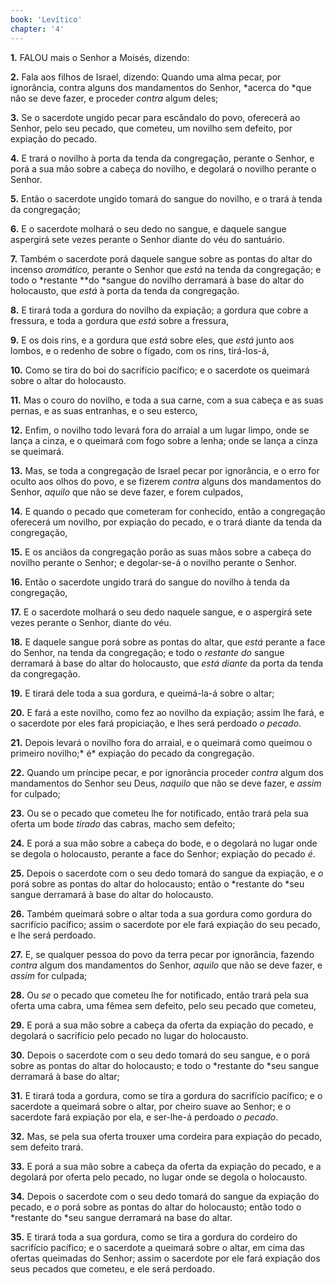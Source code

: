 ```yaml
---
book: 'Levítico'
chapter: '4'
---
```


**1.** FALOU mais o Senhor a Moisés, dizendo:

**2.** Fala aos filhos de Israel, dizendo: Quando uma alma pecar, por ignorância, contra alguns dos mandamentos do Senhor, *acerca do *que não se deve fazer, e proceder *contra* algum deles;

**3.** Se o sacerdote ungido pecar para escândalo do povo, oferecerá ao Senhor, pelo seu pecado, que cometeu, um novilho sem defeito, por expiação do pecado.

**4.** E trará o novilho à porta da tenda da congregação, perante o Senhor, e porá a sua mão sobre a cabeça do novilho, e degolará o novilho perante o Senhor.

**5.** Então o sacerdote ungido tomará do sangue do novilho, e o trará à tenda da congregação;

**6.** E o sacerdote molhará o seu dedo no sangue, e daquele sangue aspergirá sete vezes perante o Senhor diante do véu do santuário.

**7.** Também o sacerdote porá daquele sangue sobre as pontas do altar do incenso *aromático,* perante o Senhor que *está* na tenda da congregação; e todo o *restante **do *sangue do novilho derramará à base do altar do holocausto, que *está* à porta da tenda da congregação.

**8.** E tirará toda a gordura do novilho da expiação; a gordura que cobre a fressura, e toda a gordura que *está* sobre a fressura,

**9.** E os dois rins, e a gordura que *está* sobre eles, que *está* junto aos lombos, e o redenho de sobre o fígado, com os rins, tirá-los-á,

**10.** Como se tira do boi do sacrifício pacífico; e o sacerdote os queimará sobre o altar do holocausto.

**11.** Mas o couro do novilho, e toda a sua carne, com a sua cabeça e as suas pernas, e as suas entranhas, e o seu esterco,

**12.** Enfim, o novilho todo levará fora do arraial a um lugar limpo, onde se lança a cinza, e o queimará com fogo sobre a lenha; onde se lança a cinza se queimará.

**13.** Mas, se toda a congregação de Israel pecar por ignorância, e o erro for oculto aos olhos do povo, e se fizerem *contra* alguns dos mandamentos do Senhor, *aquilo* que não se deve fazer, e forem culpados,

**14.** E quando o pecado que cometeram for conhecido, então a congregação oferecerá um novilho, por expiação do pecado, e o trará diante da tenda da congregação,

**15.** E os anciãos da congregação porão as suas mãos sobre a cabeça do novilho perante o Senhor; e degolar-se-á o novilho perante o Senhor.

**16.** Então o sacerdote ungido trará do sangue do novilho à tenda da congregação,

**17.** E o sacerdote molhará o seu dedo naquele sangue, e o aspergirá sete vezes perante o Senhor, diante do véu.

**18.** E daquele sangue porá sobre as pontas do altar, que *está* perante a face do Senhor, na tenda da congregação; e todo o *restante do* sangue derramará à base do altar do holocausto, que *está diante* da porta da tenda da congregação.

**19.** E tirará dele toda a sua gordura, e queimá-la-á sobre o altar;

**20.** E fará a este novilho, como fez ao novilho da expiação; assim lhe fará, e o sacerdote por eles fará propiciação, e lhes será perdoado *o pecado*.

**21.** Depois levará o novilho fora do arraial, e o queimará como queimou o primeiro novilho;* é* expiação do pecado da congregação.

**22.** Quando um príncipe pecar, e por ignorância proceder *contra* algum dos mandamentos do Senhor seu Deus, *naquilo* que não se deve fazer, e *assim* for culpado;

**23.** Ou se o pecado que cometeu lhe for notificado, então trará pela sua oferta um bode *tirado* das cabras, macho sem defeito;

**24.** E porá a sua mão sobre a cabeça do bode, e o degolará no lugar onde se degola o holocausto, perante a face do Senhor; expiação do pecado *é*.

**25.** Depois o sacerdote com o seu dedo tomará do sangue da expiação, e *o* porá sobre as pontas do altar do holocausto; então o *restante do *seu sangue derramará à base do altar do holocausto.

**26.** Também queimará sobre o altar toda a sua gordura como gordura do sacrifício pacífico; assim o sacerdote por ele fará expiação do seu pecado, e lhe será perdoado.

**27.** E, se qualquer pessoa do povo da terra pecar por ignorância, fazendo *contra* algum dos mandamentos do Senhor, *aquilo* que não se deve fazer, e *assim* for culpada;

**28.** Ou *se* o pecado que cometeu lhe for notificado, então trará pela sua oferta uma cabra, uma fêmea sem defeito, pelo seu pecado que cometeu,

**29.** E porá a sua mão sobre a cabeça da oferta da expiação do pecado, e degolará o sacrifício pelo pecado no lugar do holocausto.

**30.** Depois o sacerdote com o seu dedo tomará do seu sangue, e o porá sobre as pontas do altar do holocausto; e todo o *restante do *seu sangue derramará à base do altar;

**31.** E tirará toda a gordura, como se tira a gordura do sacrifício pacífico; e o sacerdote a queimará sobre o altar, por cheiro suave ao Senhor; e o sacerdote fará expiação por ela, e ser-lhe-á perdoado *o pecado*.

**32.** Mas, se pela sua oferta trouxer uma cordeira para expiação do pecado, sem defeito trará.

**33.** E porá a sua mão sobre a cabeça da oferta da expiação do pecado, e a degolará por oferta pelo pecado, no lugar onde se degola o holocausto.

**34.** Depois o sacerdote com o seu dedo tomará do sangue da expiação do pecado, e *o* porá sobre as pontas do altar do holocausto; então todo o *restante do *seu sangue derramará na base do altar.

**35.** E tirará toda a sua gordura, como se tira a gordura do cordeiro do sacrifício pacífico; e o sacerdote a queimará sobre o altar, em cima das ofertas queimadas do Senhor; assim o sacerdote por ele fará expiação dos seus pecados que cometeu, e ele será perdoado.